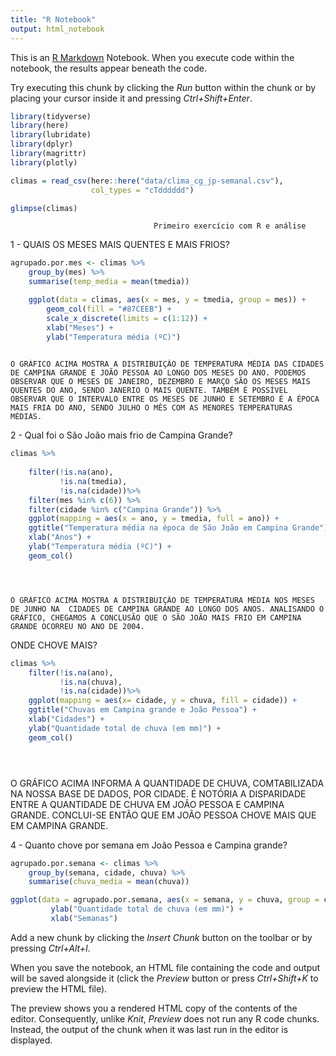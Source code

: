 ---
title: "R Notebook"
output: html_notebook
---

This is an [R Markdown](http://rmarkdown.rstudio.com) Notebook. When you execute code within the notebook, the results appear beneath the code. 

Try executing this chunk by clicking the *Run* button within the chunk or by placing your cursor inside it and pressing *Ctrl+Shift+Enter*. 

```{r}
library(tidyverse)
library(here)
library(lubridate)
library(dplyr)
library(magrittr)
library(plotly)


```

```{r}
climas = read_csv(here::here("data/clima_cg_jp-semanal.csv"), 
                  col_types = "cTdddddd")

glimpse(climas)
```


                                    Primeiro exercício com R e análise


1 - QUAIS OS MESES MAIS QUENTES E MAIS FRIOS?

```{r}

agrupado.por.mes <- climas %>% 
    group_by(mes) %>% 
    summarise(temp_media = mean(tmedia))

    ggplot(data = climas, aes(x = mes, y = tmedia, group = mes)) + 
        geom_col(fill = "#87CEEB") + 
        scale_x_discrete(limits = c(1:12)) + 
        xlab("Meses") + 
        ylab("Temperatura média (ºC)")
    
```

    O GRÁFICO ACIMA MOSTRA A DISTRIBUIÇÃO DE TEMPERATURA MÉDIA DAS CIDADES DE CAMPINA GRANDE E JOÃO PESSOA AO LONGO DOS MESES DO ANO. PODEMOS OBSERVAR QUE O MESES DE JANEIRO, DEZEMBRO E MARÇO SÃO OS MESES MAIS QUENTES DO ANO, SENDO JANERIO O MAIS QUENTE. TAMBÉM É POSSÍVEL OBSERVAR QUE O INTERVALO ENTRE OS MESES DE JUNHO E SETEMBRO É A ÉPOCA MAIS FRIA DO ANO, SENDO JULHO O MÊS COM AS MENORES TEMPERATURAS MÉDIAS. 








2 - Qual foi o São João mais frio de Campina Grande?

```{r}

climas %>%
    
    filter(!is.na(ano),
           !is.na(tmedia),
           !is.na(cidade))%>%
    filter(mes %in% c(6)) %>%
    filter(cidade %in% c("Campina Grande")) %>%
    ggplot(mapping = aes(x = ano, y = tmedia, full = ano)) +
    ggtitle("Temperatura média na época de São João em Campina Grande") + 
    xlab("Anos") +
    ylab("Temperatura média (ºC)") + 
    geom_col()





```

    O GRÁFICO ACIMA MOSTRA A DISTRIBUIÇÃO DE TEMPERATURA MÉDIA NOS MESES DE JUNHO NA  CIDADES DE CAMPINA GRANDE AO LONGO DOS ANOS. ANALISANDO O GRÁFICO, CHEGAMOS A CONCLUSÃO QUE O SÃO JOÃO MAIS FRIO EM CAMPINA GRANDE OCORREU NO ANO DE 2004. 






ONDE CHOVE MAIS?




```{r}

climas %>%
    filter(!is.na(ano),
           !is.na(chuva),
           !is.na(cidade))%>%
    ggplot(mapping = aes(x= cidade, y = chuva, fill = cidade)) +
    ggtitle("Chuvas em Campina grande e João Pessoa") + 
    xlab("Cidades") +
    ylab("Quantidade total de chuva (em mm)") + 
    geom_col()





```

O GRÁFICO ACIMA INFORMA A QUANTIDADE DE CHUVA, COMTABILIZADA NA NOSSA BASE DE DADOS, POR CIDADE. É NOTÓRIA A DISPARIDADE ENTRE A QUANTIDADE DE CHUVA EM JOÃO PESSOA E CAMPINA GRANDE. CONCLUI-SE ENTÃO QUE EM JOÃO PESSOA CHOVE MAIS QUE EM CAMPINA GRANDE.





4 - Quanto chove por semana em João Pessoa e Campina grande?

```{r}

agrupado.por.semana <- climas %>% 
    group_by(semana, cidade, chuva) %>% 
    summarise(chuva_media = mean(chuva))

ggplot(data = agrupado.por.semana, aes(x = semana, y = chuva, group = cidade, fill = cidade)) + geom_bar(stat = "identity", position = "dodge") + 
         ylab("Quantidade total de chuva (em mm)") + 
         xlab("Semanas")


```

Add a new chunk by clicking the *Insert Chunk* button on the toolbar or by pressing *Ctrl+Alt+I*.

When you save the notebook, an HTML file containing the code and output will be saved alongside it (click the *Preview* button or press *Ctrl+Shift+K* to preview the HTML file).

The preview shows you a rendered HTML copy of the contents of the editor. Consequently, unlike *Knit*, *Preview* does not run any R code chunks. Instead, the output of the chunk when it was last run in the editor is displayed.
